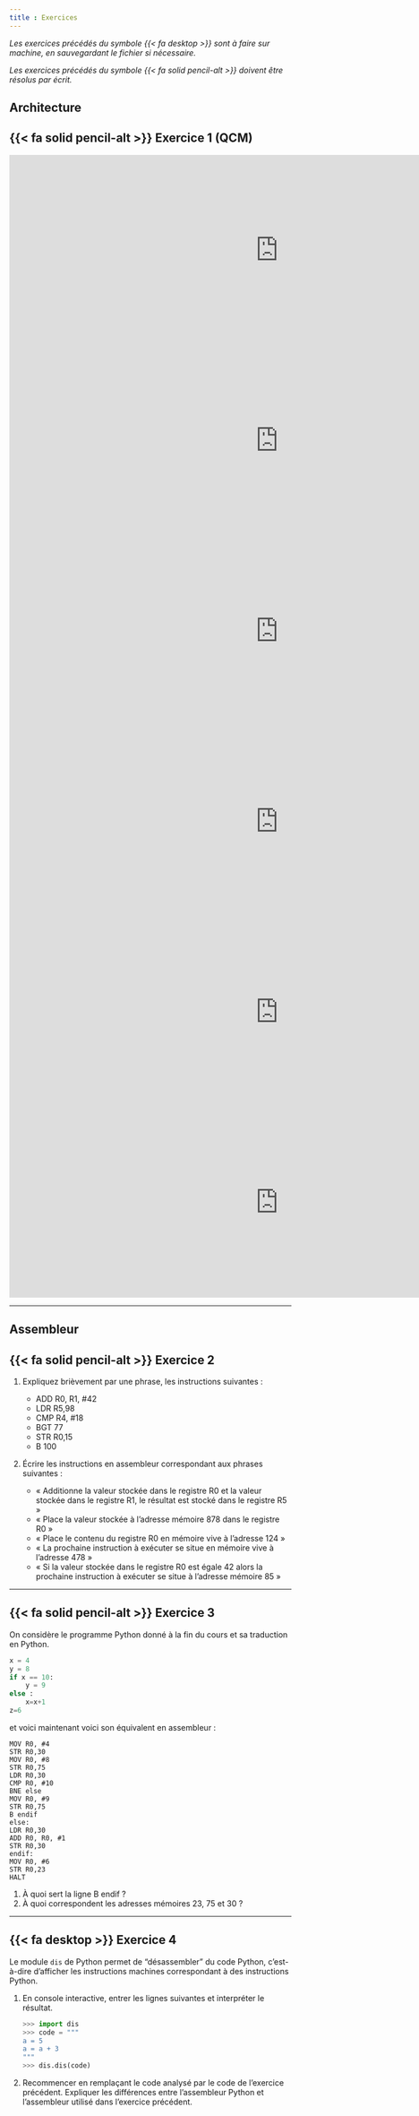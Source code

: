 ```yaml
---
title : Exercices
---
```


_Les exercices précédés du symbole {{< fa desktop >}} sont à faire sur machine, en sauvegardant le fichier si nécessaire._

_Les exercices précédés du symbole {{< fa solid pencil-alt >}} doivent être résolus par écrit._

## Architecture

## {{< fa solid pencil-alt >}} Exercice 1 (QCM)

<iframe src="https://www.flallemand.fr/wp/wp-admin/admin-ajax.php?action=h5p_embed&id=22" width="959" height="340" frameborder="0" allowfullscreen="allowfullscreen" title="von Neumann 1"></iframe><script src="https://www.flallemand.fr/wp/wp-content/plugins/h5p/h5p-php-library/js/h5p-resizer.js" charset="UTF-8"></script>

<iframe src="https://www.flallemand.fr/wp/wp-admin/admin-ajax.php?action=h5p_embed&id=23" width="959" height="340" frameborder="0" allowfullscreen="allowfullscreen" title="von Neumann 2"></iframe><script src="https://www.flallemand.fr/wp/wp-content/plugins/h5p/h5p-php-library/js/h5p-resizer.js" charset="UTF-8"></script>

<iframe src="https://www.flallemand.fr/wp/wp-admin/admin-ajax.php?action=h5p_embed&id=24" width="959" height="340" frameborder="0" allowfullscreen="allowfullscreen" title="von Neumann 3"></iframe><script src="https://www.flallemand.fr/wp/wp-content/plugins/h5p/h5p-php-library/js/h5p-resizer.js" charset="UTF-8"></script>

<iframe src="https://www.flallemand.fr/wp/wp-admin/admin-ajax.php?action=h5p_embed&id=25" width="959" height="340" frameborder="0" allowfullscreen="allowfullscreen" title="von Neumann 4"></iframe><script src="https://www.flallemand.fr/wp/wp-content/plugins/h5p/h5p-php-library/js/h5p-resizer.js" charset="UTF-8"></script>

<iframe src="https://www.flallemand.fr/wp/wp-admin/admin-ajax.php?action=h5p_embed&id=26" width="959" height="340" frameborder="0" allowfullscreen="allowfullscreen" title="von Neumann 5"></iframe><script src="https://www.flallemand.fr/wp/wp-content/plugins/h5p/h5p-php-library/js/h5p-resizer.js" charset="UTF-8"></script>

<iframe src="https://www.flallemand.fr/wp/wp-admin/admin-ajax.php?action=h5p_embed&id=27" width="959" height="340" frameborder="0" allowfullscreen="allowfullscreen" title="von Neumann 6"></iframe><script src="https://www.flallemand.fr/wp/wp-content/plugins/h5p/h5p-php-library/js/h5p-resizer.js" charset="UTF-8"></script>

--------------------------------------------

## Assembleur

## {{< fa solid pencil-alt >}} Exercice 2

1. Expliquez brièvement par une phrase, les instructions suivantes :

    * ADD R0, R1, #42
    * LDR R5,98
    * CMP R4, #18
    * BGT 77
    * STR R0,15
    * B 100

2. Écrire les instructions en assembleur correspondant aux phrases suivantes : 

    * « Additionne la valeur stockée dans le registre R0 et la valeur stockée dans le registre R1, le résultat est stocké dans le registre R5 »
    * « Place la valeur stockée à l'adresse mémoire 878 dans le registre R0 »
    * « Place le contenu du registre R0 en mémoire vive à l'adresse 124 »
    * « La prochaine instruction à exécuter se situe en mémoire vive à l'adresse 478 »
    * « Si la valeur stockée dans le registre R0 est égale 42 alors la prochaine instruction à exécuter se situe à l'adresse mémoire 85 »

-----------------------------

## {{< fa solid pencil-alt >}} Exercice 3

On considère le programme Python donné à la fin du cours et sa traduction en Python.


```python
x = 4
y = 8
if x == 10:
	y = 9
else :
	x=x+1
z=6
```

et voici maintenant voici son équivalent en assembleur :

```.gnuassembler
MOV R0, #4
STR R0,30
MOV R0, #8
STR R0,75
LDR R0,30
CMP R0, #10
BNE else
MOV R0, #9
STR R0,75
B endif
else:
LDR R0,30
ADD R0, R0, #1
STR R0,30
endif:
MOV R0, #6
STR R0,23
HALT
```

1. À quoi sert la ligne B endif  ?
2. À quoi correspondent les adresses mémoires 23, 75 et 30 ?

-----------------------------------------------------

## {{< fa desktop >}} Exercice 4

Le module `dis` de Python permet de "désassembler" du code Python, c'est-à-dire d'afficher les instructions machines correspondant à des instructions Python.

1. En console interactive, entrer les lignes suivantes et interpréter le résultat.

    ````python
    >>> import dis
    >>> code = """
    a = 5
    a = a + 3
    """
    >>> dis.dis(code)
    ````

2. Recommencer en remplaçant le code analysé par le code de l'exercice précédent. Expliquer les différences entre l'assembleur Python et l'assembleur utilisé dans l'exercice précédent.


